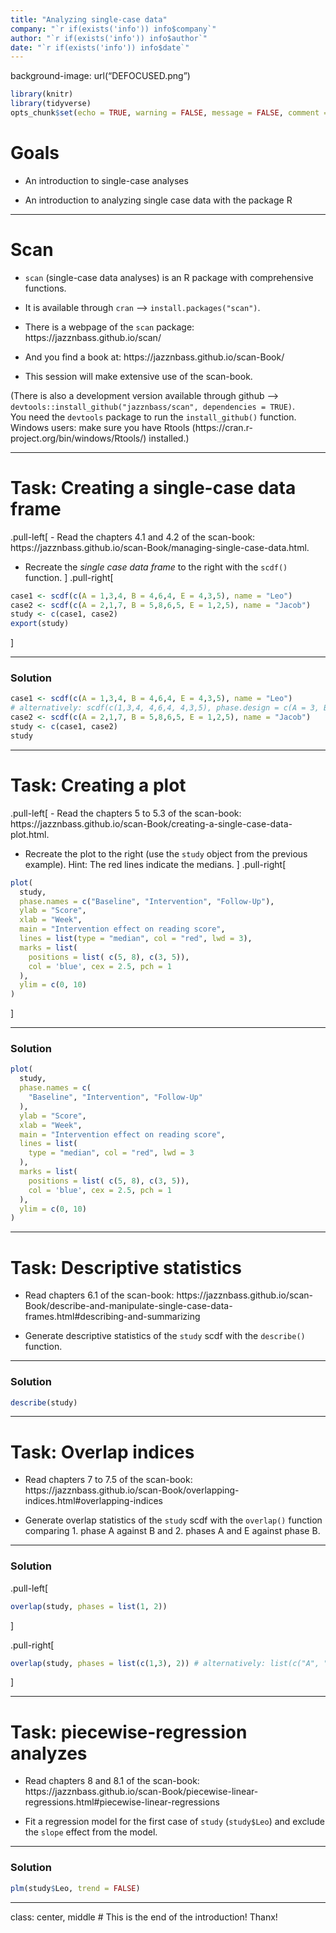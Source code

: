 ```yaml
---
title: "Analyzing single-case data"
company: "`r if(exists('info')) info$company`"
author: "`r if(exists('info')) info$author`"
date: "`r if(exists('info')) info$date`"
---
```


background-image: url("DEFOCUSED.png")

```r
library(knitr)
library(tidyverse)
opts_chunk$set(echo = TRUE, warning = FALSE, message = FALSE, comment = "")
```

# Goals

- An introduction to single-case analyses

- An introduction to analyzing single case data with the package R

---

# Scan

- `scan` (single-case data analyses) is an R package with comprehensive functions.

- It is available through `cran` --> `install.packages("scan")`.

- There is a webpage of the `scan` package: https://jazznbass.github.io/scan/

- And you find a book at: https://jazznbass.github.io/scan-Book/

- This session will make extensive use of the scan-book.

(There is also a development version available through github -->  `devtools::install_github("jazznbass/scan", dependencies = TRUE)`.  
You need the `devtools` package to run the `install_github()` function.  
Windows users: make sure you have Rtools (https://cran.r-project.org/bin/windows/Rtools/) installed.)

---

# Task: Creating a single-case data frame

.pull-left[
- Read the chapters 4.1 and 4.2 of the scan-book: https://jazznbass.github.io/scan-Book/managing-single-case-data.html.

- Recreate the *single case data frame* to the right with the `scdf()` function.
]
.pull-right[
```r
case1 <- scdf(c(A = 1,3,4, B = 4,6,4, E = 4,3,5), name = "Leo")
case2 <- scdf(c(A = 2,1,7, B = 5,8,6,5, E = 1,2,5), name = "Jacob")
study <- c(case1, case2)
export(study)

```
]

---

### Solution

```r
case1 <- scdf(c(A = 1,3,4, B = 4,6,4, E = 4,3,5), name = "Leo")
# alternatively: scdf(c(1,3,4, 4,6,4, 4,3,5), phase.design = c(A = 3, B = 3, C = 3))
case2 <- scdf(c(A = 2,1,7, B = 5,8,6,5, E = 1,2,5), name = "Jacob")
study <- c(case1, case2)
study
```

---

# Task: Creating a plot

.pull-left[
- Read the chapters 5 to 5.3 of the scan-book: https://jazznbass.github.io/scan-Book/creating-a-single-case-data-plot.html.

- Recreate the plot to the right (use the `study` object from the previous example). Hint: The red lines indicate the medians.
]
.pull-right[
```r
plot(
  study,
  phase.names = c("Baseline", "Intervention", "Follow-Up"),
  ylab = "Score",
  xlab = "Week",
  main = "Intervention effect on reading score",
  lines = list(type = "median", col = "red", lwd = 3),
  marks = list(
    positions = list( c(5, 8), c(3, 5)), 
    col = 'blue', cex = 2.5, pch = 1
  ),
  ylim = c(0, 10)
)
```
]

---

### Solution

```r
plot(
  study,
  phase.names = c(
    "Baseline", "Intervention", "Follow-Up"
  ),
  ylab = "Score",
  xlab = "Week",
  main = "Intervention effect on reading score",
  lines = list(
    type = "median", col = "red", lwd = 3
  ),
  marks = list(
    positions = list( c(5, 8), c(3, 5)), 
    col = 'blue', cex = 2.5, pch = 1
  ),
  ylim = c(0, 10)
)
```

---

# Task: Descriptive statistics

- Read chapters 6.1 of the scan-book: https://jazznbass.github.io/scan-Book/describe-and-manipulate-single-case-data-frames.html#describing-and-summarizing

- Generate descriptive statistics of the `study` scdf with the `describe()` function.


---

### Solution

```r
describe(study)
```

---

# Task: Overlap indices

- Read chapters 7 to 7.5 of the scan-book: https://jazznbass.github.io/scan-Book/overlapping-indices.html#overlapping-indices

- Generate overlap statistics of the `study` scdf with the `overlap()` function comparing 1. phase A against B and 2. phases A and E against phase B.


---

### Solution

.pull-left[
```r
overlap(study, phases = list(1, 2))
```
]

.pull-right[
```r
overlap(study, phases = list(c(1,3), 2)) # alternatively: list(c("A", "E"), "B")
```
]

---

# Task: piecewise-regression analyzes

- Read chapters 8 and 8.1 of the scan-book: https://jazznbass.github.io/scan-Book/piecewise-linear-regressions.html#piecewise-linear-regressions

- Fit a regression model for the first case of `study` (`study$Leo`) and exclude the `slope` effect from the model.

---

### Solution

```r
plm(study$Leo, trend = FALSE)
```

---
class: center, middle
# This is the end of the introduction! Thanx!
